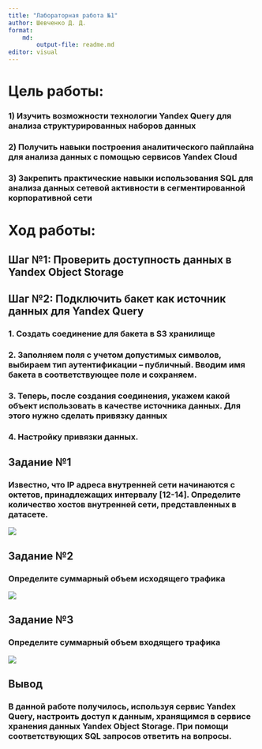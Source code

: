 ---
title: "Лабораторная работа №1"
author: Шевченко Д. Д.
format:
    md:
        output-file: readme.md
editor: visual
---

# Цель работы:

### 1) Изучить возможности технологии Yandex Query для анализа структурированных наборов данных

### 2) Получить навыки построения аналитического пайплайна для анализа данных с помощью сервисов Yandex Cloud

### 3) Закрепить практические навыки использования SQL для анализа данных сетевой активности в сегментированной корпоративной сети

# Ход работы:

## Шаг №1: Проверить доступность данных в Yandex Object Storage

## Шаг №2: Подключить бакет как источник данных для Yandex Query

### 1. Создать соединение для бакета в S3 хранилище

### 2. Заполняем поля с учетом допустимых символов, выбираем тип аутентификации -- публичный. Вводим имя бакета в соответствующее поле и сохраняем.

### 3. Теперь, после создания соединения, укажем какой объект использовать в качестве источника данных. Для этого нужно сделать привязку данных

### 4. Настройку привязки данных.

## Задание №1

### Известно, что IP адреса внутренней сети начинаются с октетов, принадлежащих интервалу \[12-14\]. Определите количество хостов внутренней сети, представленных в датасете.

![](./1.png)

## Задание №2

### Определите суммарный объем исходящего трафика

![](./2.png)

## Задание №3

### Определите суммарный объем входящего трафика

![](./3.png)

## Вывод

### В данной работе получилось, используя сервис Yandex Query, настроить доступ к данным, хранящимся в сервисе хранения данных Yandex Object Storage. При помощи соответствующих SQL запросов ответить на вопросы.
